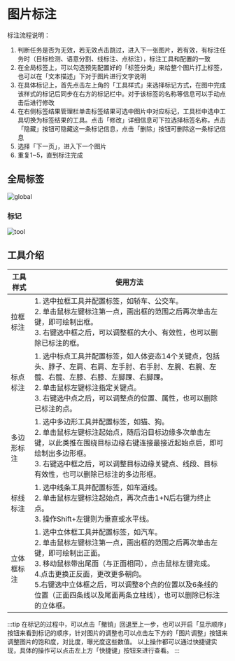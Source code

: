 # 图片标注

标注流程说明：

1. 判断任务是否为无效，若无效点击跳过，进入下一张图片，若有效，有标注任务时（目标检测、语意分割、线标注、点标注），标注工具和配置的一致
2. 在全局标签上，可以勾选预先配置好的「标签分类」来给整个图片打上标签，也可以在「文本描述」下对于图片进行文字说明
3. 在具体标记上，首先点击左上角的「工具样式」来选择标记方式，在图中完成该样式的标记后同步在右方的标记栏中。对于该标签的名称等信息可以手动点击后进行修改
4. 在右侧标签结果管理栏单击标签结果可选中图片中对应标记，工具栏中选中工具切换为标签结果的工具。点击「修改」详细信息可下拉选择标签名称，点击「隐藏」按钮可隐藏这一条标记信息，点击「删除」按钮可删除这一条标记信息
5. 选择「下一页」，进入下一个图片
6. 重复1~5，直到标注完成


## 全局标签

![global](/image-global.png)


### 标记

![tool](/image-tool.png)


## 工具介绍

<table className="table">
<thead>
    <tr>
        <th>工具样式</th>
        <th style={{ whiteSpace: 'nowrap' }}>使用方法</th>
    </tr>
    </thead>
    <tbody>
    <tr>
        <td>拉框标注</td>
        <td>1. 选中拉框工具并配置标签，如轿车、公交车。<br />2. 单击鼠标左键标注第一点，画出框的范围之后再次单击左键，即可绘制出框。<br />3. 右键选中框之后，可以调整框的大小、有效性，也可以删除已标注的框。</td>
    </tr>
    <tr>
        <td>标点标注</td>
        <td>1. 选中标点工具并配置标签，如人体姿态14个关键点，包括头、脖子、左肩、右肩、左手肘、右手肘、左腕、右腕、左髋、右髋、左膝、右膝、左脚踝、右脚踝。<br />2. 单击鼠标左键标注指定关键点。<br />3. 右键选中点之后，可以调整点的位置、属性，也可以删除已标注的点。</td>
    </tr>
    <tr>
        <td style={{ whiteSpace: 'nowrap' }}>多边形标注</td>
        <td>1. 选中多边形工具并配置标签，如猫、狗。<br />2. 单击鼠标左键标注起始点，随后沿目标边缘多次单击左键，以此类推在围绕目标边缘右键连接最接近起始点后，即可绘制出多边形框。<br />3. 右键选中框之后，可以调整目标边缘关键点、线段、目标有效性，也可以删除已标注的多边形框。</td>
    </tr>
    <tr>
        <td>标线标注</td>
        <td>1. 选中线条工具并配置标签，如车道线。<br />2. 单击鼠标左键标注起始点，再次点击1+N后右键为终止点。<br />3. 操作Shift+左键则为垂直或水平线。</td>
    </tr>
    <tr>
        <td>立体框标注</td>
        <td>1. 选中立体框工具并配置标签，如汽车。<br />2. 单击鼠标左键标注第一点，画出框的范围之后再次单击左键，即可绘制出正面。<br />3. 移动鼠标带出尾面（与正面相同），点击鼠标左键完成。<br />4.点击更换正反面，更改更多朝向。<br />5.右键选中立体框之后，可以调整8个点的位置以及6条线的位置（正面四条线以及尾面两条立柱线），也可以删除已标注的立体框。</td>
    </tr>
    </tbody>
</table>


:::tip
在标记的过程中，可以点击「撤销」回退至上一步，也可以开启「显示顺序」按钮来看到标记的顺序，针对图片的调整也可以点击左下方的「图片调整」按钮来调整图片的饱和度，对比度，曝光度这些数值。
以上操作都可以通过快捷键实现，具体的操作可以点击左上方「快捷键」按钮来进行查看。
:::